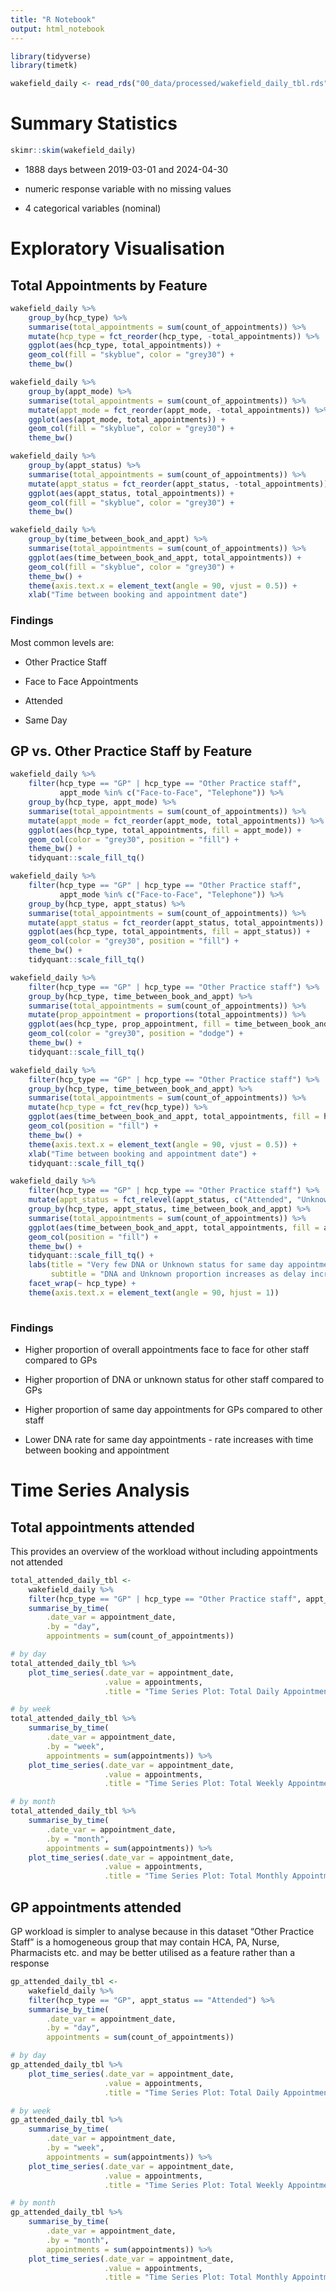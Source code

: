 ```yaml
---
title: "R Notebook"
output: html_notebook
---
```


```r
library(tidyverse)
library(timetk)

wakefield_daily <- read_rds("00_data/processed/wakefield_daily_tbl.rds")
```

# Summary Statistics

```r
skimr::skim(wakefield_daily)
```

-   1888 days between 2019-03-01 and 2024-04-30

-   numeric response variable with no missing values

-   4 categorical variables (nominal)

# Exploratory Visualisation

## Total Appointments by Feature

```r
wakefield_daily %>%
    group_by(hcp_type) %>%
    summarise(total_appointments = sum(count_of_appointments)) %>%
    mutate(hcp_type = fct_reorder(hcp_type, -total_appointments)) %>%
    ggplot(aes(hcp_type, total_appointments)) +
    geom_col(fill = "skyblue", color = "grey30") +
    theme_bw()
```

```r
wakefield_daily %>%
    group_by(appt_mode) %>%
    summarise(total_appointments = sum(count_of_appointments)) %>%
    mutate(appt_mode = fct_reorder(appt_mode, -total_appointments)) %>%
    ggplot(aes(appt_mode, total_appointments)) +
    geom_col(fill = "skyblue", color = "grey30") +
    theme_bw()
```

```r
wakefield_daily %>%
    group_by(appt_status) %>%
    summarise(total_appointments = sum(count_of_appointments)) %>%
    mutate(appt_status = fct_reorder(appt_status, -total_appointments)) %>%
    ggplot(aes(appt_status, total_appointments)) +
    geom_col(fill = "skyblue", color = "grey30") +
    theme_bw()
```

```r
wakefield_daily %>%
    group_by(time_between_book_and_appt) %>%
    summarise(total_appointments = sum(count_of_appointments)) %>%
    ggplot(aes(time_between_book_and_appt, total_appointments)) +
    geom_col(fill = "skyblue", color = "grey30") +
    theme_bw() +
    theme(axis.text.x = element_text(angle = 90, vjust = 0.5)) +
    xlab("Time between booking and appointment date")
```

### Findings

Most common levels are:

-   Other Practice Staff

-   Face to Face Appointments

-   Attended

-   Same Day

## GP vs. Other Practice Staff by Feature

```r
wakefield_daily %>%
    filter(hcp_type == "GP" | hcp_type == "Other Practice staff",
           appt_mode %in% c("Face-to-Face", "Telephone")) %>% 
    group_by(hcp_type, appt_mode) %>%
    summarise(total_appointments = sum(count_of_appointments)) %>%
    mutate(appt_mode = fct_reorder(appt_mode, total_appointments)) %>%
    ggplot(aes(hcp_type, total_appointments, fill = appt_mode)) +
    geom_col(color = "grey30", position = "fill") +
    theme_bw() +
    tidyquant::scale_fill_tq()
```

```r
wakefield_daily %>%
    filter(hcp_type == "GP" | hcp_type == "Other Practice staff",
           appt_mode %in% c("Face-to-Face", "Telephone")) %>% 
    group_by(hcp_type, appt_status) %>%
    summarise(total_appointments = sum(count_of_appointments)) %>%
    mutate(appt_status = fct_reorder(appt_status, total_appointments)) %>%
    ggplot(aes(hcp_type, total_appointments, fill = appt_status)) +
    geom_col(color = "grey30", position = "fill") +
    theme_bw() +
    tidyquant::scale_fill_tq()
```

```r
wakefield_daily %>%
    filter(hcp_type == "GP" | hcp_type == "Other Practice staff") %>% 
    group_by(hcp_type, time_between_book_and_appt) %>%
    summarise(total_appointments = sum(count_of_appointments)) %>%
    mutate(prop_appointment = proportions(total_appointments)) %>% 
    ggplot(aes(hcp_type, prop_appointment, fill = time_between_book_and_appt)) +
    geom_col(color = "grey30", position = "dodge") +
    theme_bw() +
    tidyquant::scale_fill_tq()

wakefield_daily %>%
    filter(hcp_type == "GP" | hcp_type == "Other Practice staff") %>% 
    group_by(hcp_type, time_between_book_and_appt) %>%
    summarise(total_appointments = sum(count_of_appointments)) %>%
    mutate(hcp_type = fct_rev(hcp_type)) %>% 
    ggplot(aes(time_between_book_and_appt, total_appointments, fill = hcp_type)) +
    geom_col(position = "fill") +
    theme_bw() +
    theme(axis.text.x = element_text(angle = 90, vjust = 0.5)) +
    xlab("Time between booking and appointment date") +
    tidyquant::scale_fill_tq()
```

```r
wakefield_daily %>%
    filter(hcp_type == "GP" | hcp_type == "Other Practice staff") %>%   
    mutate(appt_status = fct_relevel(appt_status, c("Attended", "Unknown", "DNA"))) %>%
    group_by(hcp_type, appt_status, time_between_book_and_appt) %>%
    summarise(total_appointments = sum(count_of_appointments)) %>%
    ggplot(aes(time_between_book_and_appt, total_appointments, fill = appt_status)) +
    geom_col(position = "fill") +
    theme_bw() +
    tidyquant::scale_fill_tq() +
    labs(title = "Very few DNA or Unknown status for same day appointments",
         subtitle = "DNA and Unknown proportion increases as delay increases") +
    facet_wrap(~ hcp_type) +
    theme(axis.text.x = element_text(angle = 90, hjust = 1))
    
```

### Findings

-   Higher proportion of overall appointments face to face for other staff compared to GPs

-   Higher proportion of DNA or unknown status for other staff compared to GPs

-   Higher proportion of same day appointments for GPs compared to other staff

-   Lower DNA rate for same day appointments - rate increases with time between booking and appointment

# Time Series Analysis

## Total appointments attended

This provides an overview of the workload without including appointments not attended

```r
total_attended_daily_tbl <-
    wakefield_daily %>%
    filter(hcp_type == "GP" | hcp_type == "Other Practice staff", appt_status == "Attended") %>%  
    summarise_by_time(
        .date_var = appointment_date,
        .by = "day",
        appointments = sum(count_of_appointments))

# by day
total_attended_daily_tbl %>% 
    plot_time_series(.date_var = appointment_date,
                     .value = appointments,
                     .title = "Time Series Plot: Total Daily Appointments")

# by week
total_attended_daily_tbl %>% 
    summarise_by_time(
        .date_var = appointment_date,
        .by = "week",
        appointments = sum(appointments)) %>% 
    plot_time_series(.date_var = appointment_date,
                     .value = appointments,
                     .title = "Time Series Plot: Total Weekly Appointments")

# by month
total_attended_daily_tbl %>% 
    summarise_by_time(
        .date_var = appointment_date,
        .by = "month",
        appointments = sum(appointments)) %>% 
    plot_time_series(.date_var = appointment_date,
                     .value = appointments,
                     .title = "Time Series Plot: Total Monthly Appointments")
```

## GP appointments attended

GP workload is simpler to analyse because in this dataset "Other Practice Staff" is a homogeneous group that may contain HCA, PA, Nurse, Pharmacists etc. and may be better utilised as a feature rather than a response

```r
gp_attended_daily_tbl <-
    wakefield_daily %>%
    filter(hcp_type == "GP", appt_status == "Attended") %>%  
    summarise_by_time(
        .date_var = appointment_date,
        .by = "day",
        appointments = sum(count_of_appointments))

# by day
gp_attended_daily_tbl %>% 
    plot_time_series(.date_var = appointment_date,
                     .value = appointments,
                     .title = "Time Series Plot: Total Daily Appointments")

# by week
gp_attended_daily_tbl %>% 
    summarise_by_time(
        .date_var = appointment_date,
        .by = "week",
        appointments = sum(appointments)) %>% 
    plot_time_series(.date_var = appointment_date,
                     .value = appointments,
                     .title = "Time Series Plot: Total Weekly Appointments")

# by month
gp_attended_daily_tbl %>% 
    summarise_by_time(
        .date_var = appointment_date,
        .by = "month",
        appointments = sum(appointments)) %>% 
    plot_time_series(.date_var = appointment_date,
                     .value = appointments,
                     .title = "Time Series Plot: Total Monthly Appointments")


```
